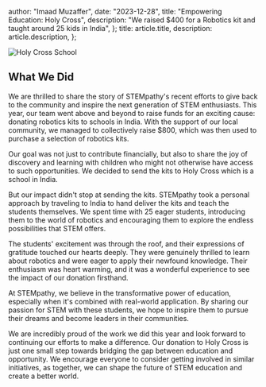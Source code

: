   author: "Imaad Muzaffer",
  date: "2023-12-28",
  title: "Empowering Education: Holy Cross",
  description:
    "We raised $400 for a Robotics kit and taught around 25 kids in India",
};
  title: article.title,
  description: article.description,
};


![Holy Cross School](https://i.ibb.co/1MWGCXs/SCR-20240205-ohkb.png)

## What We Did
We are thrilled to share the story of STEMpathy's recent efforts to give back to the community and inspire the next generation of STEM enthusiasts. This year, our team went above and beyond to raise funds for an exciting cause: donating robotics kits to schools in India. With the support of our local community, we managed to collectively raise $800, which was then used to purchase a selection of robotics kits.



Our goal was not just to contribute financially, but also to share the joy of discovery and learning with children who might not otherwise have access to such opportunities. We decided to send the kits to Holy Cross which is a school in India.



But our impact didn't stop at sending the kits. STEMpathy took a personal approach by traveling to India to hand deliver the kits and teach the students themselves. We spent time with 25 eager students, introducing them to the world of robotics and encouraging them to explore the endless possibilities that STEM offers.



The students' excitement was through the roof, and their expressions of gratitude touched our hearts deeply. They were genuinely thrilled to learn about robotics and were eager to apply their newfound knowledge. Their enthusiasm was heart warming, and it was a wonderful experience to see the impact of our donation firsthand.



At STEMpathy, we believe in the transformative power of education, especially when it's combined with real-world application. By sharing our passion for STEM with these students, we hope to inspire them to pursue their dreams and become leaders in their communities.



We are incredibly proud of the work we did this year and look forward to continuing our efforts to make a difference. Our donation to Holy Cross is just one small step towards bridging the gap between education and opportunity. We encourage everyone to consider getting involved in similar initiatives, as together, we can shape the future of STEM education and create a better world.